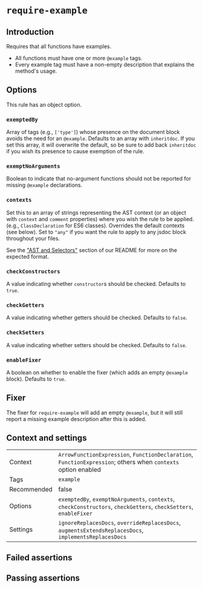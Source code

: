 # `require-example`

## Introduction

Requires that all functions have examples.

* All functions must have one or more `@example` tags.
* Every example tag must have a non-empty description that explains the
  method's usage.

## Options

This rule has an object option.

### `exemptedBy`

Array of tags (e.g., `['type']`) whose presence on the document
block avoids the need for an `@example`. Defaults to an array with
`inheritdoc`. If you set this array, it will overwrite the default,
so be sure to add back `inheritdoc` if you wish its presence to cause
exemption of the rule.

### `exemptNoArguments`

Boolean to indicate that no-argument functions should not be reported for
missing `@example` declarations.

### `contexts`

Set this to an array of strings representing the AST context (or an object with
`context` and `comment` properties) where you wish the rule to be applied.
(e.g., `ClassDeclaration` for ES6
classes). Overrides the default contexts (see below). Set to `"any"` if you
want the rule to apply to any jsdoc block throughout your files.

See the ["AST and Selectors"](../#advanced-ast-and-selectors)
section of our README for more on the expected format.

### `checkConstructors`

A value indicating whether `constructor`s should be checked.
Defaults to `true`.

### `checkGetters`

A value indicating whether getters should be checked. Defaults to `false`.

### `checkSetters`

A value indicating whether setters should be checked. Defaults to `false`.

### `enableFixer`

A boolean on whether to enable the fixer (which adds an empty `@example` block).
Defaults to `true`.

## Fixer

The fixer for `require-example` will add an empty `@example`, but it will still
report a missing example description after this is added.

## Context and settings

|||
|---|---|
|Context|`ArrowFunctionExpression`, `FunctionDeclaration`, `FunctionExpression`; others when `contexts` option enabled|
|Tags|`example`|
|Recommended|false|
|Options|`exemptedBy`, `exemptNoArguments`, `contexts`, `checkConstructors`, `checkGetters`, `checkSetters`, `enableFixer`|
|Settings|`ignoreReplacesDocs`, `overrideReplacesDocs`, `augmentsExtendsReplacesDocs`, `implementsReplacesDocs`|


## Failed assertions

<Assertions rule="requireExample" />

## Passing assertions

<Assertions rule="requireExample" passing />
